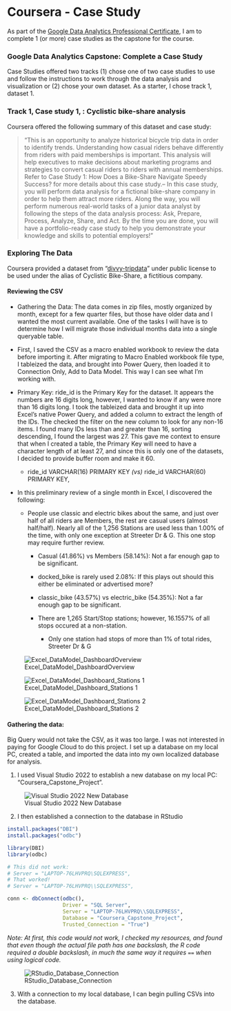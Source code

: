 # Coursera - Case Study

As part of the [Google Data Analytics Professional Certificate](https://www.coursera.org/professional-certificates/google-data-analytics), I am to complete 1 (or more) case studies as the capstone for the course.

### Google Data Analytics Capstone: Complete a Case Study

Case Studies offered two tracks (1) chose one of two case studies to use and follow the instructions to work through the data analysis and visualization or (2) chose your own dataset. As a starter, I chose track 1, dataset 1.

### Track 1, Case study 1, : Cyclistic bike-share analysis

Coursera offered the following summary of this dataset and case study:

> "This is an opportunity to analyze historical bicycle trip data in order to identify trends. Understanding how casual riders behave differently from riders with paid memberships is important. This analysis will help executives to make decisions about marketing programs and strategies to convert casual riders to riders with annual memberships. Refer to Case Study 1: How Does a Bike-Share Navigate Speedy Success? for more details about this case study.-- In this case study, you will perform data analysis for a fictional bike-share company in order to help them attract more riders. Along the way, you will perform numerous real-world tasks of a junior data analyst by following the steps of the data analysis process: Ask, Prepare, Process, Analyze, Share, and Act. By the time you are done, you will have a portfolio-ready case study to help you demonstrate your knowledge and skills to potential employers!"

### Exploring The Data

Coursera provided a dataset from "[divvy-tripdata](https://divvy-tripdata.s3.amazonaws.com/index.html)" under public license to be used under the alias of Cyclistic Bike-Share, a fictitious company.

#### Reviewing the CSV

-   Gathering the Data: The data comes in zip files, mostly organized by month, except for a few quarter files, but those have older data and I wanted the most current available. One of the tasks I will have is to determine how I will migrate those individual months data into a single queryable table.

-   First, I saved the CSV as a macro enabled workbook to review the data before importing it. After migrating to Macro Enabled workbook file type, I tableized the data, and brought into Power Query, then loaded it to Connection Only, Add to Data Model. This way I can see what I'm working with.

-   Primary Key: ride_id is the Primary Key for the dataset. It appears the numbers are 16 digits long, however, I wanted to know if any were more than 16 digits long. I took the tableized data and brought it up into Excel's native Power Query, and added a column to extract the length of the IDs. The checked the filter on the new column to look for any non-16 items. I found many IDs less than and greater than 16, sorting descending, I found the largest was 27. This gave me context to ensure that when I created a table, the Primary Key will need to have a character length of at least 27, and since this is only one of the datasets, I decided to provide buffer room and make it 60.

    -   ride_id VARCHAR(16) PRIMARY KEY *(vs)* ride_id VARCHAR(60) PRIMARY KEY,

-   In this preliminary review of a single month in Excel, I discovered the following:

    -   People use classic and electric bikes about the same, and just over half of all riders are Members, the rest are casual users (almost half/half). Nearly all of the 1,256 Stations are used less than 1.00% of the time, with only one exception at Streeter Dr & G. This one stop may require further review.

        -   Casual (41.86%) vs Members (58.14%): Not a far enough gap to be significant.

        -   docked_bike is rarely used 2.08%: If this plays out should this either be eliminated or advertised more?

        -   classic_bike (43.57%) vs electric_bike (54.35%): Not a far enough gap to be significant.

        -   There are 1,265 Start/Stop stations; however, 16.1557% of all stops occured at a non-station.

            -   Only one station had stops of more than 1% of total rides, Streeter Dr & G

![Excel_DataModel_DashboardOverview](images/Excel_DataModel_DashboardOverview.jpg)

![Excel_DataModel_Dashboard_Stations 1](images/Excel_DataModel_Dashboard_Stations%201.jpg)

![Excel_DataModel_Dashboard_Stations 2](images/Excel_DataModel_Dashboard_Stations%202.jpg)

#### Gathering the data:

Big Query would not take the CSV, as it was too large. I was not interested in paying for Google Cloud to do this project. I set up a database on my local PC, created a table, and imported the data into my own localized database for analysis.

1.  I used Visual Studio 2022 to establish a new database on my local PC: "Coursera_Capstone_Project".

![Visual Studio 2022 New Database](images/VisualStudio2022_CreateDatabase.jpg)

2.  I then established a connection to the database in RStudio

```{r eval=FALSE, message=FALSE, warning=FALSE, include=TRUE, paged.print=FALSE}
install.packages("DBI")
install.packages("odbc")

library(DBI)
library(odbc)

# This did not work:
# Server = "LAPTOP-76LHVPRQ\SQLEXPRESS",
# That worked!
# Server = "LAPTOP-76LHVPRQ\\SQLEXPRESS",

conn <- dbConnect(odbc(),
                  Driver = "SQL Server",
                  Server = "LAPTOP-76LHVPRQ\\SQLEXPRESS",
                  Database = "Coursera_Capstone_Project",
                  Trusted_Connection = "True")
```

*Note: At first, this code would not work, I checked my resources, and found that even though the actual file path has one backslash, the R code required a double backslash, in much the same way it requires `==` when using logical code.*

![RStudio_Database_Connection](images/RStudio_Database_Connection.jpg)

3.  With a connection to my local database, I can begin pulling CSVs into the database.
